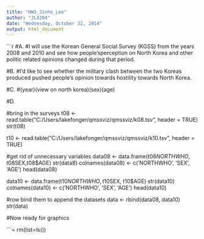 ```yaml
---
title: "HW3_Jinho_Lee"
author: "JL4204"
date: "Wednesday, October 22, 2014"
output: html_document
---
```


```r
#A.
#I will use the Korean General Social Survey (KGSS) from the years 2008 and 2010 and see how people'sperception on North Korea and other politic related opinions changed during that period.

#B.
#I'd like to see whether the military clash between the two Koreas produced pushed people's opinion towards hostility towards North Korea.

#C.
#(year)(view on north korea)(sex)(age)

#D.

#bring in the surveys
t08 <- read.table("C:/Users/lakefonger/qmssviz/qmssviz/k08.tsv", header = TRUE)
str(t08)

t10 <- read.table("C:/Users/lakefonger/qmssviz/qmssviz/k10.tsv", header = TRUE)

#get rid of unnecessary variables
data08 <- data.frame(t08$NORTHWHO, t08$SEX,t08$AGE)
str(data8)
colnames(data08) <- c('NORTHWHO', 'SEX', 'AGE')
head(data08)

data10 <- data.frame(t10$NORTHWHO, t10$SEX, t10$AGE)
str(data10)
colnames(data10) <- c('NORTHWHO', 'SEX', 'AGE')
head(data10)

#row bind them to append the datasets
data <- rbind(data08, data10)
str(data)

#Now ready for graphics



```=
rm(list=ls())
